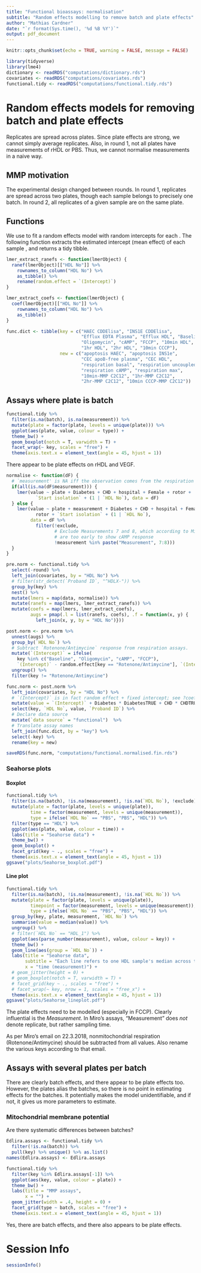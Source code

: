 ```yaml
---
title: "Functional bioassays: normalisation"
subtitle: "Random effects modelling to remove batch and plate effects"
author: "Mathias Cardner"
date: "`r format(Sys.time(), '%d %B %Y')`"
output: pdf_document
---
```


```r
knitr::opts_chunk$set(echo = TRUE, warning = FALSE, message = FALSE)
```

```r
library(tidyverse)
library(lme4)
dictionary <- readRDS("computations/dictionary.rds")
covariates <- readRDS("computations/covariates.rds")
functional.tidy <- readRDS("computations/functional.tidy.rds")
```

# Random effects models for removing batch and plate effects

Replicates are spread across plates. Since plate effects are strong, we cannot simply average replicates. Also, in round 1, not all plates have measurements of rHDL or PBS. Thus, we cannot normalise measurements in a naive way.

## MMP motivation

The experimental design changed between rounds. In round 1, replicates are spread across two plates, though each sample belongs to precisely one batch. In round 2, all replicates of a given sample are on the same plate.

## Functions

We use \texttt{lme4} to fit a random effects model with random intercepts for each \texttt{HDL No}. The following function extracts the estimated intercept (mean effect) of each sample \texttt{HDL No}, and returns a tidy tibble.

```r
lmer_extract_ranefs <- function(lmerObject) {
  ranef(lmerObject)[["HDL No"]] %>%
    rownames_to_column("HDL No") %>%
    as_tibble() %>%
    rename(random.effect = `(Intercept)`)
}

lmer_extract_coefs <- function(lmerObject) {
  coef(lmerObject)[["HDL No"]] %>%
    rownames_to_column("HDL No") %>%
    as_tibble()
}

func.dict <- tibble(key = c("HAEC CDDElisa", "INS1E CDDElisa",
                            "Efflux EDTA Plasma", "Efflux HDL", "Baseline",
                            "Oligomycin", "cAMP", "FCCP", "10min HDL",
                            "1hr HDL", "2hr HDL", "10min CCCP"),
                    new = c("apoptosis HAEC", "apoptosis INS1e",
                            "CEC apoB-free plasma", "CEC HDL",
                            "respiration basal", "respiration uncoupled",
                            "respiration cAMP", "respiration max",
                            "10min-MMP C2C12", "1hr-MMP C2C12",
                            "2hr-MMP C2C12", "10min CCCP-MMP C2C12"))
```

## Assays where plate is batch

```r
functional.tidy %>%
  filter(is.na(batch), is.na(measurement)) %>%
  mutate(plate = factor(plate, levels = unique(plate))) %>%
  ggplot(aes(plate, value, colour = type)) +
  theme_bw() +
  geom_boxplot(notch = T, varwidth = T) +
  facet_wrap(~ key, scales = "free") +
  theme(axis.text.x = element_text(angle = 45, hjust = 1))
```

There appear to be plate effects on rHDL and VEGF.

```r
normalise <- function(dF) {
  # `measurement' is NA iff the observation comes from the respiration assays.
  if(all(is.na(dF$measurement))) {
    lmer(value ~ plate + Diabetes + CHD + hospital + Female + rotor +
           `Start isolation` + (1 | `HDL No`), data = dF)
  } else {
    lmer(value ~ plate + measurement + Diabetes + CHD + hospital + Female +
           rotor + `Start isolation` + (1 | `HDL No`),
         data = dF %>%
           filter(!exclude,
                  # Exclude Measurements 7 and 8, which according to Miro
                  # are too early to show cAMP response
                  !measurement %in% paste("Measurement", 7:8)))
  }
}

pre.norm <- functional.tidy %>%
  select(-round) %>%
  left_join(covariates, by = "HDL No") %>%
  # filter(str_detect(`Proband ID`, "^HDLX-")) %>%
  group_by(key) %>%
  nest() %>%
  mutate(lmers = map(data, normalise)) %>%
  mutate(ranefs = map(lmers, lmer_extract_ranefs)) %>%
  mutate(coefs = map(lmers, lmer_extract_coefs),
         augs = pmap(.l = list(ranefs, coefs), .f = function(x, y) {
           left_join(x, y, by = "HDL No")}))

post.norm <- pre.norm %>%
  unnest(augs) %>%
  group_by(`HDL No`) %>%
  # Subtract `Rotenone/Antimycine` response from respiration assays.
  mutate(`(Intercept)` = ifelse(
    key %in% c("Baseline", "Oligomycin", "cAMP", "FCCP"),
    `(Intercept)` - random.effect[key == "Rotenone/Antimycine"], `(Intercept)`)) %>%
  ungroup() %>%
  filter(key != "Rotenone/Antimycine")

func.norm <- post.norm %>%
  left_join(covariates, by = "HDL No") %>%
  # `(Intercept)` is in fact random effect + fixed intercept; see ?coef.merMod.
  mutate(value = `(Intercept)` + Diabetes * DiabetesTRUE + CHD * CHDTRUE) %>%
  select(key, `HDL No`, value, `Proband ID`) %>%
  # Declare data source
  mutate(`data source` = "functional")  %>%
  # Translate assay names
  left_join(func.dict, by = "key") %>%
  select(-key) %>%
  rename(key = new)

saveRDS(func.norm, "computations/functional.normalised.fin.rds")
```

### Seahorse plots

#### Boxplot

```r
functional.tidy %>%
  filter(is.na(batch), !is.na(measurement), !is.na(`HDL No`), !exclude) %>%
  mutate(plate = factor(plate, levels = unique(plate)),
         time = factor(measurement, levels = unique(measurement)),
         type = ifelse(`HDL No` == "PBS", "PBS", "HDL")) %>%
  filter(type == "HDL") %>%
  ggplot(aes(plate, value, colour = time)) +
  labs(title = "Seahorse data") +
  theme_bw() +
  geom_boxplot() +
  facet_grid(key ~ ., scales = "free") +
  theme(axis.text.x = element_text(angle = 45, hjust = 1))
ggsave("plots/Seahorse_boxplot.pdf")
```

#### Line plot

```r
functional.tidy %>%
  filter(is.na(batch), !is.na(measurement), !is.na(`HDL No`)) %>%
  mutate(plate = factor(plate, levels = unique(plate)),
         timepoint = factor(measurement, levels = unique(measurement)),
         type = ifelse(`HDL No` == "PBS", "PBS", "HDL")) %>%
  group_by(key, plate, measurement, `HDL No`) %>%
  summarise(value = median(value)) %>%
  ungroup() %>%
  # filter(`HDL No` == "HDL_1") %>%
  ggplot(aes(parse_number(measurement), value, colour = key)) +
  theme_bw() +
  geom_line(aes(group = `HDL No`)) +
  labs(title = "Seahorse data",
       subtitle = "Each line refers to one HDL sample's median across technical replicates",
       x = "time (measurement)") +
  # geom_jitter(height = 0) +
  # geom_boxplot(notch = T, varwidth = T) +
  # facet_grid(key ~ ., scales = "free") +
  # facet_wrap(~ key, nrow = 1, scales = "free_x") +
  theme(axis.text.x = element_text(angle = 45, hjust = 1))
ggsave("plots/Seahorse_lineplot.pdf")
```

The plate effects need to be modelled (especially in FCCP). Clearly influential is the *Measurement*. In Miro's assays, "Measurement" does *not* denote replicate, but rather sampling time.

As per Miro's email on 22.3.2018, nonmitochondrial respiration (Rotenone/Antimycine) should be subtracted from all values. Also rename the various keys according to that email.

## Assays with several plates per batch

There are clearly batch effects, and there appear to be plate effects too. However, the plates alias the batches, so there is no point in estimating effects for the batches. It potentially makes the model unidentifiable, and if not, it gives us more parameters to estimate.

### Mitochondrial membrane potential

Are there systematic differences between batches?

```r
Edlira.assays <- functional.tidy %>%
  filter(!is.na(batch)) %>%
  pull(key) %>% unique() %>% as.list()
names(Edlira.assays) <- Edlira.assays

functional.tidy %>%
  filter(key %in% Edlira.assays[-1]) %>%
  ggplot(aes(key, value, colour = plate)) +
  theme_bw() +
  labs(title = "MMP assays",
       x = "") +
  geom_jitter(width = .4, height = 0) +
  facet_grid(type ~ batch, scales = "free") +
  theme(axis.text.x = element_text(angle = 45, hjust = 1))
```

Yes, there are batch effects, and there also appears to be plate effects.

# Session Info

```r
sessionInfo()
```

